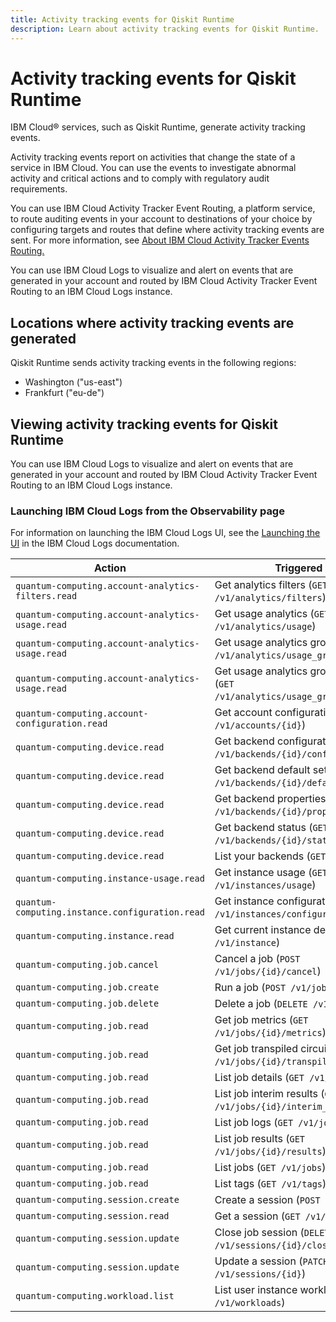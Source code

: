 ```yaml
---
title: Activity tracking events for Qiskit Runtime
description: Learn about activity tracking events for Qiskit Runtime. 
---
```


# Activity tracking events for Qiskit Runtime

IBM Cloud&reg; services, such as Qiskit Runtime, generate activity tracking events.

Activity tracking events report on activities that change the state of a service in IBM Cloud. You can use the events to investigate abnormal activity and critical actions and to comply with regulatory audit requirements.

You can use IBM Cloud Activity Tracker Event Routing, a platform service, to route auditing events in your account to destinations of your choice by configuring targets and routes that define where activity tracking events are sent. For more information, see [About IBM Cloud Activity Tracker Events Routing.](https://cloud.ibm.com/docs/atracker?topic=atracker-about)

You can use IBM Cloud Logs to visualize and alert on events that are generated in your account and routed by IBM Cloud Activity Tracker Event Routing to an IBM Cloud Logs instance.

## Locations where activity tracking events are generated

Qiskit Runtime sends activity tracking events in the following regions:

- Washington ("us-east")
- Frankfurt ("eu-de")

## Viewing activity tracking events for Qiskit Runtime

You can use IBM Cloud Logs to visualize and alert on events that are generated in your account and routed by IBM Cloud Activity Tracker Event Routing to an IBM Cloud Logs instance.

### Launching IBM Cloud Logs from the Observability page

For information on launching the IBM Cloud Logs UI, see the [Launching the UI](https://cloud.ibm.com/docs/cloud-logs?topic=cloud-logs-instance-launch#instance-launch-cloud-ui) in the IBM Cloud Logs documentation.

| Action | Triggered by |
| -- | -- |
| `quantum-computing.account-analytics-filters.read` | Get analytics filters (`GET /v1/analytics/filters`) |
| `quantum-computing.account-analytics-usage.read` | Get usage analytics (`GET /v1/analytics/usage`) |
| `quantum-computing.account-analytics-usage.read` | Get usage analytics grouped (`GET /v1/analytics/usage_grouped`) |
| `quantum-computing.account-analytics-usage.read` | Get usage analytics grouped by date (`GET /v1/analytics/usage_grouped_by_date`) |
| `quantum-computing.account-configuration.read` | Get account configuration (`GET /v1/accounts/{id}`) |
| `quantum-computing.device.read` | Get backend configuration (`GET /v1/backends/{id}/configuration`) |
| `quantum-computing.device.read` | Get backend default settings (`GET /v1/backends/{id}/defaults`) |
| `quantum-computing.device.read` | Get backend properties (`GET /v1/backends/{id}/properties`) |
| `quantum-computing.device.read` | Get backend status (`GET /v1/backends/{id}/status`) |
| `quantum-computing.device.read` | List your backends (`GET /v1/backends`) |
| `quantum-computing.instance-usage.read` | Get instance usage (`GET /v1/instances/usage`) |
| `quantum-computing.instance.configuration.read` | Get instance configuration (`GET /v1/instances/configuration`) |
| `quantum-computing.instance.read` | Get current instance details (`GET /v1/instance`) |
| `quantum-computing.job.cancel` | Cancel a job (`POST /v1/jobs/{id}/cancel`) |
| `quantum-computing.job.create` | Run a job (`POST /v1/jobs`) |
| `quantum-computing.job.delete` | Delete a job (`DELETE /v1/jobs/{id}`) |
| `quantum-computing.job.read` | Get job metrics (`GET /v1/jobs/{id}/metrics`) |
| `quantum-computing.job.read` | Get job transpiled circuits (`GET /v1/jobs/{id}/transpiled_circuits`) |
| `quantum-computing.job.read` | List job details (`GET /v1/jobs/{id}`) |
| `quantum-computing.job.read` | List job interim results (`GET /v1/jobs/{id}/interim_results`) |
| `quantum-computing.job.read` | List job logs (`GET /v1/jobs/{id}/logs`) |
| `quantum-computing.job.read` | List job results (`GET /v1/jobs/{id}/results`) |
| `quantum-computing.job.read` | List jobs (`GET /v1/jobs`) |
| `quantum-computing.job.read` | List tags (`GET /v1/tags`) |
| `quantum-computing.session.create` | Create a session (`POST /v1/sessions`) |
| `quantum-computing.session.read` | Get a session (`GET /v1/sessions/{id}`) |
| `quantum-computing.session.update` | Close job session (`DELETE /v1/sessions/{id}/close`) |
| `quantum-computing.session.update` | Update a session (`PATCH /v1/sessions/{id}`) |
| `quantum-computing.workload.list` | List user instance workloads (`GET /v1/workloads`) |
